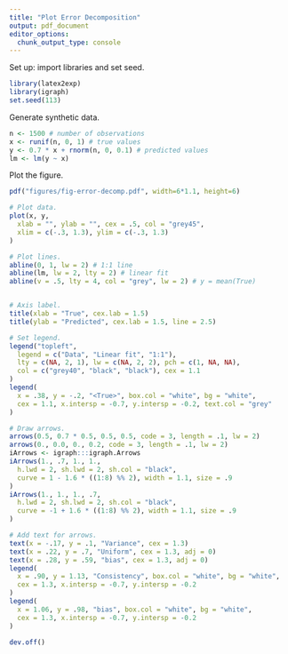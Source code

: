 ```yaml
---
title: "Plot Error Decomposition"
output: pdf_document
editor_options: 
  chunk_output_type: console
---
```


Set up: import libraries and set seed.

```r
library(latex2exp)
library(igraph)
set.seed(113)
```

Generate synthetic data.

```r
n <- 1500 # number of observations
x <- runif(n, 0, 1) # true values
y <- 0.7 * x + rnorm(n, 0, 0.1) # predicted values 
lm <- lm(y ~ x)
```


Plot the figure.

```r

pdf("figures/fig-error-decomp.pdf", width=6*1.1, height=6)

# Plot data.
plot(x, y,
  xlab = "", ylab = "", cex = .5, col = "grey45",
  xlim = c(-.3, 1.3), ylim = c(-.3, 1.3)
)

# Plot lines.
abline(0, 1, lw = 2) # 1:1 line
abline(lm, lw = 2, lty = 2) # linear fit
abline(v = .5, lty = 4, col = "grey", lw = 2) # y = mean(True)


# Axis label.
title(xlab = "True", cex.lab = 1.5)
title(ylab = "Predicted", cex.lab = 1.5, line = 2.5)

# Set legend.
legend("topleft",
  legend = c("Data", "Linear fit", "1:1"),
  lty = c(NA, 2, 1), lw = c(NA, 2, 2), pch = c(1, NA, NA),
  col = c("grey40", "black", "black"), cex = 1.1
)
legend(
  x = .38, y = -.2, "<True>", box.col = "white", bg = "white",
  cex = 1.1, x.intersp = -0.7, y.intersp = -0.2, text.col = "grey"
)

# Draw arrows.
arrows(0.5, 0.7 * 0.5, 0.5, 0.5, code = 3, length = .1, lw = 2)
arrows(0., 0.0, 0., 0.2, code = 3, length = .1, lw = 2)
iArrows <- igraph:::igraph.Arrows
iArrows(1., .7, 1., 1.,
  h.lwd = 2, sh.lwd = 2, sh.col = "black",
  curve = 1 - 1.6 * ((1:8) %% 2), width = 1.1, size = .9
)
iArrows(1., 1., 1., .7,
  h.lwd = 2, sh.lwd = 2, sh.col = "black",
  curve = -1 + 1.6 * ((1:8) %% 2), width = 1.1, size = .9
)

# Add text for arrows. 
text(x = -.17, y = .1, "Variance", cex = 1.3)
text(x = .22, y = .7, "Uniform", cex = 1.3, adj = 0)
text(x = .28, y = .59, "bias", cex = 1.3, adj = 0)
legend(
  x = .90, y = 1.13, "Consistency", box.col = "white", bg = "white",
  cex = 1.3, x.intersp = -0.7, y.intersp = -0.2
)
legend(
  x = 1.06, y = .98, "bias", box.col = "white", bg = "white",
  cex = 1.3, x.intersp = -0.7, y.intersp = -0.2
)

dev.off()
```